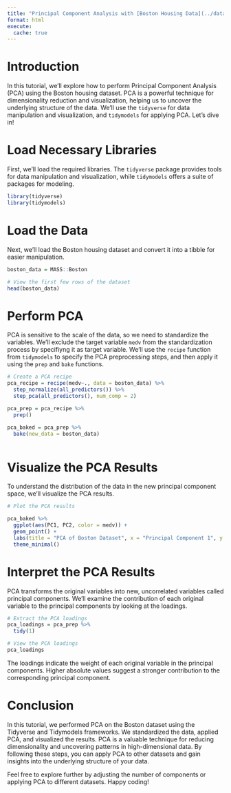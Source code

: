 ```yaml
---
title: "Principal Component Analysis with [Boston Housing Data](../datasets/boston.qmd)"
format: html
execute:
  cache: true
---
```


# Introduction

In this tutorial, we'll explore how to perform Principal Component Analysis (PCA) using the Boston housing dataset. PCA is a powerful technique for dimensionality reduction and visualization, helping us to uncover the underlying structure of the data. We'll use the `tidyverse` for data manipulation and visualization, and `tidymodels` for applying PCA. Let's dive in!

# Load Necessary Libraries

First, we'll load the required libraries. The `tidyverse` package provides tools for data manipulation and visualization, while `tidymodels` offers a suite of packages for modeling.

```r
library(tidyverse)
library(tidymodels)
```

# Load the Data

Next, we'll load the Boston housing dataset and convert it into a tibble for easier manipulation.

```r
boston_data = MASS::Boston

# View the first few rows of the dataset
head(boston_data)
```


# Perform PCA
PCA is sensitive to the scale of the data, so we need to standardize the variables. We'll exclude the target variable `medv` from the standardization process by specifiyng it as target variable.
We'll use the `recipe` function from `tidymodels` to specify the PCA preprocessing steps, and then apply it using the `prep` and `bake` functions.

```r
# Create a PCA recipe
pca_recipe = recipe(medv~., data = boston_data) %>%
  step_normalize(all_predictors()) %>% 
  step_pca(all_predictors(), num_comp = 2)

pca_prep = pca_recipe %>% 
  prep()

pca_baked = pca_prep %>% 
  bake(new_data = boston_data)



```

# Visualize the PCA Results

To understand the distribution of the data in the new principal component space, we'll visualize the PCA results.

```r
# Plot the PCA results

pca_baked %>%
  ggplot(aes(PC1, PC2, color = medv)) +
  geom_point() +
  labs(title = "PCA of Boston Dataset", x = "Principal Component 1", y = "Principal Component 2") +
  theme_minimal()

```

# Interpret the PCA Results

PCA transforms the original variables into new, uncorrelated variables called principal components. We'll examine the contribution of each original variable to the principal components by looking at the loadings.

```r
# Extract the PCA loadings
pca_loadings = pca_prep %>% 
  tidy(1)

# View the PCA loadings
pca_loadings
```

The loadings indicate the weight of each original variable in the principal components. Higher absolute values suggest a stronger contribution to the corresponding principal component.

# Conclusion

In this tutorial, we performed PCA on the Boston dataset using the Tidyverse and Tidymodels frameworks. We standardized the data, applied PCA, and visualized the results. PCA is a valuable technique for reducing dimensionality and uncovering patterns in high-dimensional data. By following these steps, you can apply PCA to other datasets and gain insights into the underlying structure of your data.

Feel free to explore further by adjusting the number of components or applying PCA to different datasets. Happy coding!

